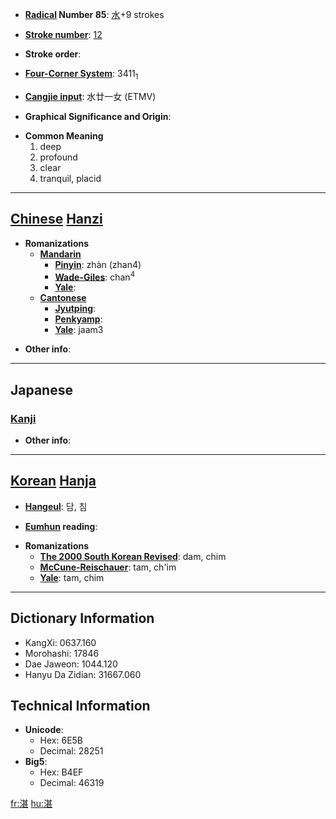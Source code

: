* '''[[Wiktionary:Chinese radical index| Radical]] Number 85''': [[Wiktionary:Chinese radical index 水|水]]+9 strokes

* '''[[Wiktionary:Chinese total strokes index|Stroke number]]''': [[Wiktionary:Chinese total strokes index 12|12]]

* '''Stroke order''': 

* '''[[Wiktionary:Chinese four corner index|Four-Corner System]]''': 3411<sub>1</sub>

* '''[[Wiktionary:Chinese Cangjie index|Cangjie input]]''': 水廿一女 (ETMV)

* '''Graphical Significance and Origin''': 

* '''Common Meaning'''
*#deep
*# profound
*# clear
*# tranquil, placid


----

== [[Chinese]] [[Hanzi]] ==

* '''Romanizations'''
** '''[[Mandarin]]'''
*** '''[[Pinyin]]''': zhàn (zhan4)
*** '''[[Wade-Giles]]''': chan<sup>4</sup>
*** '''[[Yale]]''': 
** '''[[Cantonese]]'''
*** '''[[Jyutping]]''':
*** '''[[Penkyamp]]''': 
*** '''[[Yale]]''': jaam3

* '''Other info''': 

----

==Japanese==
===[[Kanji]]===
{{kanji|on readings=[[たん]] (tan), [[ちん]] (chin)
|kun readings=[[たたえる]] (tataeru), [[しずむ]] (shizumu)
}}

* '''Other info''':  

----

== [[Korean]] [[Hanja]] ==

* '''[[Hangeul]]''': 담, 침

* '''[[Eumhun]] reading''': 

* '''Romanizations'''
** '''[[The 2000 South Korean Revised Romanization|The 2000 South Korean Revised]]''': dam, chim
** '''[[McCune-Reischauer]]''': tam, ch'im
** '''[[Yale]]''': tam, chim

----

== Dictionary Information ==

* KangXi: 0637.160
* Morohashi: 17846
* Dae Jaweon: 1044.120
* Hanyu Da Zidian: 31667.060

== Technical Information ==

* '''Unicode''':
** Hex: 6E5B
** Decimal: 28251
* '''Big5''':
** Hex: B4EF
** Decimal: 46319

[[fr:湛]]
[[hu:湛]]